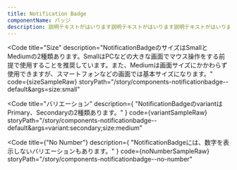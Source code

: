 ```yaml
---
title: Notification Badge
componentName: バッジ
description: 説明テキストがはいります説明テキストがはいります説明テキストがはいります説明テキストがはいります説明テキストがはいります説明テキストがはいります説明テキストがはいります説明テキストがはいります
---
```



<Code
  title="Size"
  description="NotificationBadgeのサイズはSmallとMediumの2種類あります。SmallはPCなどの大きな画面でマウス操作をする前提で使用することを推奨しています。また、Mediumは画面サイズにかかわらず使用できますが、スマートフォンなどの画面では基本サイズになります。"
  code={sizeSampleRaw}
  storyPath="/story/components-notificationbadge--default&args=size:small"
>
  <SizeSample client:load />
</Code>

<Code
  title="バリエーション"
  description={
    "NotificationBadgeのvariantはPrimary、Secondaryの2種類あります。"
  }
  code={variantSampleRaw}
  storyPath="/story/components-notificationbadge--default&args=variant:secondary;size:medium"
>
  <VariantSample client:load />
</Code>

<Code
  title={"No Number"}
  description={
    "NotificationBadgeには、数字を表示しないバリエーションもあります。"
  }
  code={noNumberSampleRaw}
  storyPath="/story/components-notificationbadge--no-number"
>
  <NoNumberSample client:load />
</Code>
